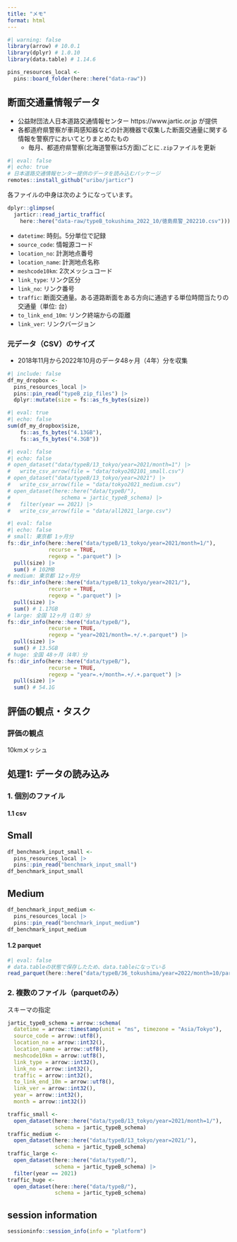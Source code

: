 ```yaml
---
title: "メモ"
format: html
---
```


```r
#| warning: false
library(arrow) # 10.0.1
library(dplyr) # 1.0.10
library(data.table) # 1.14.6
```

```r
pins_resources_local <-
  pins::board_folder(here::here("data-raw"))
```

## 断面交通量情報データ

- 公益財団法人日本道路交通情報センター https://www.jartic.or.jp が提供
- 各都道府県警察が車両感知器などの計測機器で収集した断面交通量に関する情報を警察庁においてとりまとめたもの
    - 毎月、都道府県警察(北海道警察は5方面)ごとに`.zip`ファイルを更新
    
```r
#| eval: false
#| echo: true
# 日本道路交通情報センター提供のデータを読み込むパッケージ
remotes::install_github("uribo/jarticr")
```

各ファイルの中身は次のようになっています。

```r
dplyr::glimpse(
  jarticr::read_jartic_traffic(
    here::here("data-raw/typeB_tokushima_2022_10/徳島県警_202210.csv")))
```

- `datetime`: 時刻。5分単位で記録
- `source_code`: 情報源コード
- `location_no`: 計測地点番号
- `location_name`: 計測地点名称
- `meshcode10km`: 2次メッシュコード
- `link_type`: リンク区分
- `link_no`: リンク番号
- `traffic`: 断面交通量。ある道路断面をある方向に通過する単位時間当たりの交通量（単位: 台）
- `to_link_end_10m`: リンク終端からの距離
- `link_ver`: リンクバージョン


### 元データ（CSV）のサイズ

- 2018年11月から2022年10月のデータ48ヶ月（4年）分を収集

```r
#| include: false
df_my_dropbox <- 
  pins_resources_local |> 
  pins::pin_read("typeB_zip_files") |> 
  dplyr::mutate(size = fs::as_fs_bytes(size))
```

```r
#| eval: true
#| echo: false
sum(df_my_dropbox$size, 
    fs::as_fs_bytes("4.13GB"), 
    fs::as_fs_bytes("4.3GB"))
```

```r
#| eval: false
#| echo: false
# open_dataset("data/typeB/13_tokyo/year=2021/month=1") |>
#   write_csv_arrow(file = "data/tokyo202101_small.csv")
# open_dataset("data/typeB/13_tokyo/year=2021") |> 
#   write_csv_arrow(file = "data/tokyo2021_medium.csv")
# open_dataset(here::here("data/typeB/"),
#                schema = jartic_typeB_schema) |> 
#   filter(year == 2021) |> 
#   write_csv_arrow(file = "data/all2021_large.csv")
```

```r
#| eval: false
#| echo: false
# small: 東京都 1ヶ月分
fs::dir_info(here::here("data/typeB/13_tokyo/year=2021/month=1/"),
             recurse = TRUE,
             regexp = ".parquet") |> 
  pull(size) |> 
  sum() # 102MB
# medium: 東京都 12ヶ月分
fs::dir_info(here::here("data/typeB/13_tokyo/year=2021/"),
             recurse = TRUE,
             regexp = ".parquet") |> 
  pull(size) |> 
  sum() # 1.17GB
# large: 全国 12ヶ月（1年）分
fs::dir_info(here::here("data/typeB/"),
             recurse = TRUE,
             regexp = "year=2021/month=.+/.+.parquet") |> 
  pull(size) |> 
  sum() # 13.5GB
# huge: 全国 48ヶ月（4年）分
fs::dir_info(here::here("data/typeB/"),
             recurse = TRUE,
             regexp = "year=.+/month=.+/.+.parquet") |> 
  pull(size) |> 
  sum() # 54.1G
```

## 評価の観点・タスク

### 評価の観点

10kmメッシュ

## 処理1: データの読み込み

### 1. 個別のファイル

#### 1.1 csv

::: {.panel-tabset}

## Small

```r
df_benchmark_input_small <- 
  pins_resources_local |> 
  pins::pin_read("benchmark_input_small")
df_benchmark_input_small
```

## Medium

```r
df_benchmark_input_medium <- 
  pins_resources_local |> 
  pins::pin_read("benchmark_input_medium")
df_benchmark_input_medium
```

:::


#### 1.2 parquet

```r
#| eval: false
# data.tableの状態で保存したため、data.tableになっている
read_parquet(here::here("data/typeB/36_tokushima/year=2022/month=10/part-0.parquet"))
```



### 2. 複数のファイル（parquetのみ）

スキーマの指定

```r
jartic_typeB_schema = arrow::schema(
  datetime = arrow::timestamp(unit = "ms", timezone = "Asia/Tokyo"),
  source_code = arrow::utf8(),
  location_no = arrow::int32(),
  location_name = arrow::utf8(),
  meshcode10km = arrow::utf8(),
  link_type = arrow::int32(),
  link_no = arrow::int32(),
  traffic = arrow::int32(),
  to_link_end_10m = arrow::utf8(),
  link_ver = arrow::int32(),
  year = arrow::int32(),
  month = arrow::int32())
```

```r
traffic_small <- 
  open_dataset(here::here("data/typeB/13_tokyo/year=2021/month=1/"),
               schema = jartic_typeB_schema)
traffic_medium <-
  open_dataset(here::here("data/typeB/13_tokyo/year=2021/"),
               schema = jartic_typeB_schema)
traffic_large <- 
  open_dataset(here::here("data/typeB/"),
               schema = jartic_typeB_schema) |> 
  filter(year == 2021)
traffic_huge <- 
  open_dataset(here::here("data/typeB/"),
               schema = jartic_typeB_schema)
```


## session information

```r
sessioninfo::session_info(info = "platform")
```
